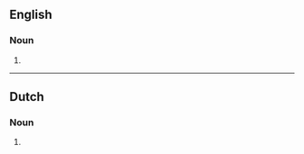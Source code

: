 {{also|audio cassettes}}

==English==

===Noun===
{{head|en|noun form}}

# {{plural of|en|audiocassette}}

----

==Dutch==

===Noun===
{{head|nl|noun plural form}}

# {{plural of|nl|audiocassette}}